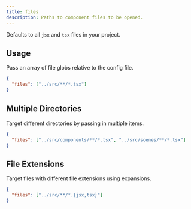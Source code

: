 ```yaml
---
title: files
description: Paths to component files to be opened.
---
```


Defaults to all `jsx` and `tsx` files in your project.

## Usage

Pass an array of file globs relative to the config file.

```json filename=".triplex/config.json"
{
  "files": ["../src/**/*.tsx"]
}
```

## Multiple Directories

Target different directories by passing in multiple items.

```json filename=".triplex/config.json"
{
  "files": ["../src/components/**/*.tsx", "../src/scenes/**/*.tsx"]
}
```

## File Extensions

Target files with different file extensions using expansions.

```json filename=".triplex/config.json"
{
  "files": ["../src/**/*.{jsx,tsx}"]
}
```

